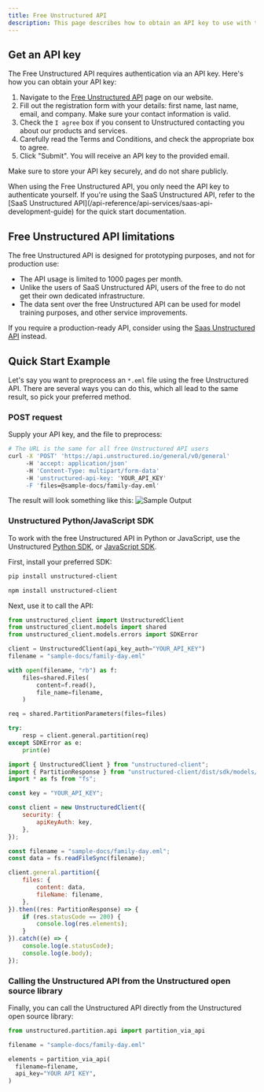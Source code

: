 ```yaml
---
title: Free Unstructured API
description: This page describes how to obtain an API key to use with the free Unstructured API, the limitations of the free Unstructured API, and provides a quick start example.
---
```


## Get an API key

The Free Unstructured API requires authentication via an API key. Here's how you can obtain your API key:

1.  Navigate to the [Free Unstructured API](https://unstructured.io/api-key-free) page on our website.
2.  Fill out the registration form with your details: first name, last name, email, and company. Make sure your contact information is valid.
3.  Check the `I agree` box if you consent to Unstructured contacting you about our products and services.
4.  Carefully read the Terms and Conditions, and check the appropriate box to agree.
5.  Click "Submit". You will receive an API key to the provided email.

Make sure to store your API key securely, and do not share publicly.

<Note>
    When using the Free Unstructured API, you only need the API key to authenticate yourself.
    If you're using the SaaS Unstructured API, refer to the [SaaS Unstructured API](/api-reference/api-services/saas-api-development-guide) for the quick start documentation.
</Note>

## Free Unstructured API limitations

The free Unstructured API is designed for prototyping purposes, and not for production use:
* The API usage is limited to 1000 pages per month.
* Unlike the users of SaaS Unstructured API, users of the free to do not get their own dedicated infrastructure.
* The data sent over the free Unstructured API can be used for model training purposes, and other service improvements.

If you require a production-ready API, consider using the [Saas Unstructured API](/api-reference/api-services/saas-api-development-guide) instead.

## Quick Start Example

Let's say you want to preprocess an `*.eml` file using the free Unstructured API. There are several ways
you can do this, which all lead to the same result, so pick your preferred method.

### POST request

Supply your API key, and the file to preprocess:

```bash
# The URL is the same for all free Unstructured API users
curl -X 'POST' 'https://api.unstructured.io/general/v0/general'
     -H 'accept: application/json'
     -H 'Content-Type: multipart/form-data'
     -H 'unstructured-api-key: 'YOUR_API_KEY'
     -F 'files=@sample-docs/family-day.eml'
```

The result will look something like this:
![Sample Output](/img/api/sample_output.png)

### Unstructured Python/JavaScript SDK

To work with the free Unstructured API in Python or JavaScript, use the
Unstructured [Python SDK](https://github.com/Unstructured-IO/unstructured-python-client), or
[JavaScript SDK](https://github.com/Unstructured-IO/unstructured-js-client).

First, install your preferred SDK:
<CodeGroup>

```bash  Python
pip install unstructured-client
```

```bash  JavaScript
npm install unstructured-client
```
</CodeGroup>

Next, use it to call the API:

<CodeGroup>

```python Python
from unstructured_client import UnstructuredClient
from unstructured_client.models import shared
from unstructured_client.models.errors import SDKError

client = UnstructuredClient(api_key_auth="YOUR_API_KEY")
filename = "sample-docs/family-day.eml"

with open(filename, "rb") as f:
    files=shared.Files(
        content=f.read(),
        file_name=filename,
    )

req = shared.PartitionParameters(files=files)

try:
    resp = client.general.partition(req)
except SDKError as e:
    print(e)
```

```javascript JavaScript
import { UnstructuredClient } from "unstructured-client";
import { PartitionResponse } from "unstructured-client/dist/sdk/models/operations";
import * as fs from "fs";

const key = "YOUR_API_KEY";

const client = new UnstructuredClient({
    security: {
        apiKeyAuth: key,
    },
});

const filename = "sample-docs/family-day.eml";
const data = fs.readFileSync(filename);

client.general.partition({
    files: {
        content: data,
        fileName: filename,
    },
}).then((res: PartitionResponse) => {
    if (res.statusCode == 200) {
        console.log(res.elements);
    }
}).catch((e) => {
    console.log(e.statusCode);
    console.log(e.body);
});
```
</CodeGroup>

### Calling the Unstructured API from the Unstructured open source library

Finally, you can call the Unstructured API directly from the Unstructured open source library:

```python
from unstructured.partition.api import partition_via_api

filename = "sample-docs/family-day.eml"

elements = partition_via_api(
  filename=filename,
  api_key="YOUR API KEY",
)
```



